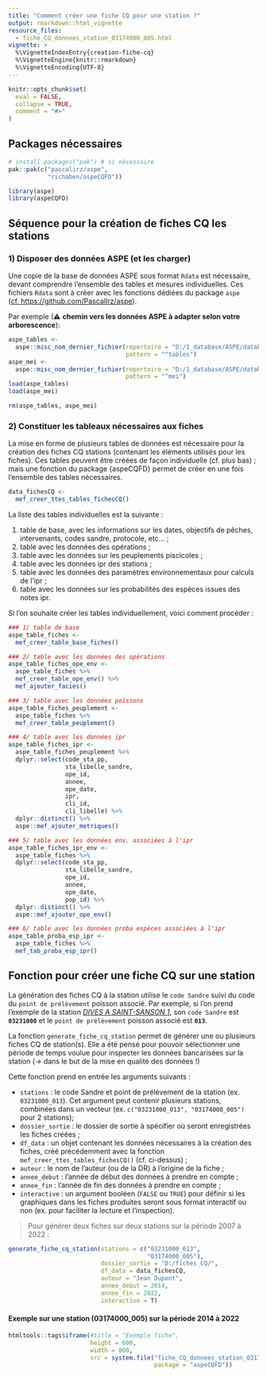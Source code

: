 ```yaml
---
title: "Comment créer une fiche CQ pour une station ?"
output: rmarkdown::html_vignette
resource_files:
  - fiche_CQ_donnees_station_03174000_005.html
vignette: >
  %\VignetteIndexEntry{creation-fiche-cq}
  %\VignetteEngine{knitr::rmarkdown}
  %\VignetteEncoding{UTF-8}
---
```


```r
knitr::opts_chunk$set(
  eval = FALSE,
  collapse = TRUE,
  comment = "#>"
)
```

## Packages nécessaires

```r
# install.packages("pak") # si nécessaire
pak::pak(c("pascalirz/aspe",
           "richaben/aspeCQFD"))

library(aspe) 
library(aspeCQFD)
```


## Séquence pour la création de fiches CQ les stations

### 1) Disposer des données ASPE (et les charger)

Une copie de la base de données ASPE sous format `Rdata` est nécessaire, devant comprendre l'ensemble des tables et mesures individuelles. Ces fichiers `Rdata` sont à créer avec les fonctions dédiées du package `aspe` ([cf. https://github.com/PascalIrz/aspe](https://github.com/PascalIrz/aspe)).

Par exemple (⚠ **chemin vers les données ASPE à adapter selon votre arborescence**):

```r
aspe_tables <-
  aspe::misc_nom_dernier_fichier(repertoire = "D:/1_database/ASPE/database_aspe/processed_data",
                                 pattern = "^tables")
aspe_mei <- 
  aspe::misc_nom_dernier_fichier(repertoire = "D:/1_database/ASPE/database_aspe/processed_data",
                                 pattern = "^mei")
load(aspe_tables)
load(aspe_mei)

rm(aspe_tables, aspe_mei)
```

### 2) Constituer les tableaux nécessaires aux fiches

La mise en forme de plusieurs tables de données est nécessaire pour la création des fiches CQ stations (contenant les éléments utilisés pour les fiches). Ces tables peuvent être créées de façon individuelle (cf. plus bas) ; mais une fonction du package {aspeCQFD} permet de créer en une fois l'ensemble des tables nécessaires.

```r
data_fichesCQ <-
  mef_creer_ttes_tables_fichesCQ()
```

La liste des tables individuelles est la suivante :

1. table de base, avec les informations sur les dates, objectifs de pêches, intervenants, codes sandre, protocole, etc... ;
1. table avec les données des opérations ;
1. table avec les données sur les peuplements piscicoles ;
1. table avec les données ipr des stations ;
1. table avec les données des paramètres environnementaux pour calculs de l'ipr ;
1. table avec les données sur les probabilités des espèces issues des notes ipr.

Si l'on souhaite créer les tables individuellement, voici comment procéder :

```r
### 1/ table de base
aspe_table_fiches <-
  mef_creer_table_base_fiches()

### 2/ table avec les données des opérations
aspe_table_fiches_ope_env <-
  aspe_table_fiches %>% 
  mef_creer_table_ope_env() %>% 
  mef_ajouter_facies()

### 3/ table avec les données poissons
aspe_table_fiches_peuplement <-
  aspe_table_fiches %>% 
  mef_creer_table_peuplement()

### 4/ table avec les données ipr
aspe_table_fiches_ipr <-
  aspe_table_fiches_peuplement %>% 
  dplyr::select(code_sta_pp, 
                sta_libelle_sandre, 
                ope_id, 
                annee, 
                ope_date,
                ipr,
                cli_id,
                cli_libelle) %>% 
  dplyr::distinct() %>% 
  aspe::mef_ajouter_metriques() 

### 5/ table avec les données env. associées à l'ipr
aspe_table_fiches_ipr_env <-
  aspe_table_fiches %>% 
  dplyr::select(code_sta_pp, 
                sta_libelle_sandre, 
                ope_id, 
                annee, 
                ope_date,
                pop_id) %>% 
  dplyr::distinct() %>% 
  aspe::mef_ajouter_ope_env()

### 6/ table avec les données proba espèces associées à l'ipr
aspe_table_proba_esp_ipr <-
  aspe_table_fiches %>%
  mef_tab_proba_esp_ipr()

```

## Fonction pour créer une fiche CQ sur une station

La génération des fiches CQ à la station utilise le `code Sandre` suivi du code du `point de prélèvement` poisson associé. Par exemple, si l'on prend l'exemple de la station [*DIVES A SAINT-SANSON 1*](https://www.sandre.eaufrance.fr/geo/StationMesureEauxSurface/03231000), son `code Sandre` est **`03231000`** et le `point de prélèvement` poisson associé est **`013`**.

La fonction `generate_fiche_cq_station` permet de générer une ou plusieurs fiches CQ de station(s). Elle a été pensé pour pouvoir sélectionner une période de temps voulue pour inspecter les données bancarisées sur la station (→ dans le but de la mise en qualité des données !)

Cette fonction prend en entrée les arguments suivants :

  - `stations` : le code Sandre et point de prélèvement de la station (ex. `03231000_013`). Cet argument peut contenir plusieurs stations, combinées dans un vecteur (ex. `c("03231000_013", "03174000_005")` pour 2 stations); 
  - `dossier_sortie` : le dossier de sortie à spécifier où seront enregistrées les fiches créées ;
  - `df_data` : un objet contenant les données nécessaires à la création des fiches, créé précédemment avec la fonction `mef_creer_ttes_tables_fichesCQ()` (cf. ci-dessus) ;
  - `auteur` : le nom de l'auteur (ou de la DR) à l'origine de la fiche ;
  - `annee_debut` : l'année de début des données à prendre en compte ;
  - `annee_fin` : l'année de fin des données à prendre en compte ;
  - `interactive` : un argument booléen (`FALSE` ou `TRUE`) pour définir si les graphiques dans les fiches produites seront sous format interactif ou non (ex. pour faciliter la lecture et l'inspection).


> Pour générer deux fiches sur deux stations sur la période 2007 à 2022 :

```r
generate_fiche_cq_station(stations = c("03231000_013", 
                                       "03174000_005"),
                          dossier_sortie = "D:/fiches_CQ/",
                          df_data = data_fichesCQ,
                          auteur = "Jean Dupont",
                          annee_debut = 2014,
                          annee_fin = 2022,
                          interactive = T)
```

#### Exemple sur une station (03174000_005) sur la période 2014 à 2022

```r
htmltools::tags$iframe(#title = "Exemple fiche", 
                       height = 600, 
                       width = 800,
                       src = system.file("fiche_CQ_donnees_station_03174000_005.html",
                                         package = "aspeCQFD"))
```
